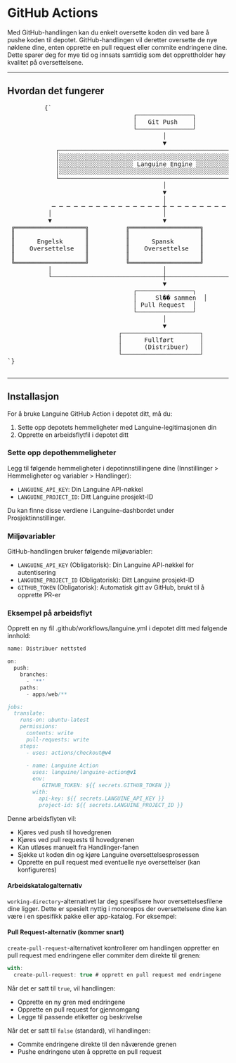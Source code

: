 # GitHub Actions

Med GitHub-handlingen kan du enkelt oversette koden din ved bare å pushe koden til depotet. GitHub-handlingen vil deretter oversette de nye nøklene dine, enten opprette en pull request eller commite endringene dine.
Dette sparer deg for mye tid og innsats samtidig som det opprettholder høy kvalitet på oversettelsene.

---

## Hvordan det fungerer



<div className="flex flex-col items-center justify-center p-4 mb-8 h-[400px] sm:h-[500px] md:h-[650px]">
        <pre
          className="p-4 text-sm leading-5 scale-[0.5] sm:scale-[0.65] md:scale-90 transform-gpu"
          style={{
            fontFamily: "monospace",
            whiteSpace: "pre",
            textAlign: "left",
          }}
        >
          {`
                                  ┌───────────────┐
                                  │   Git Push    │
                                  └───────────────┘
                                          │
                                          ▼
             ┌─────────────────────────────────────────────────────────┐
             │░░░░░░░░░░░░░░░░░░░░░░░░░░░░░░░░░░░░░░░░░░░░░░░░░░░░░░░░░│
             │░░░░░░░░░░░░░░░░░░░░ Languine Engine ░░░░░░░░░░░░░░░░░░░░│
             │░░░░░░░░░░░░░░░░░░░░░░░░░░░░░░░░░░░░░░░░░░░░░░░░░░░░░░░░░│
             └─────────────────────────────────────────────────────────┘
                                          │
                                          ▼
                                          │
            ─ ─ ─ ─ ─ ─ ─ ─ ─ ─ ─ ─ ─ ─ ─ ┼ ─ ─ ─ ─ ─ ─ ─ ─ ─ ─ ─ ─ ─ ─ ─
           │                              │                              │
           ▼                              ▼                              ▼
 ╔═══════════════════╗          ╔═══════════════════╗          ╔═══════════════════╗
 ║                   ║          ║                   ║          ║                   ║
 ║      Engelsk      ║          ║      Spansk       ║          ║      Japansk      ║
 ║    Oversettelse   ║          ║    Oversettelse   ║          ║     Oversettelse   ║
 ║                   ║          ║                   ║          ║                   ║
 ╚═══════════════════╝          ╚═══════════════════╝          ╚═══════════════════╝
           │                              │                              │
           └──────────────────────────────┼──────────────────────────────┘
                                          ▼
                                  ┌───────────────┐
                                  │     Sl�� sammen  │
                                  │ Pull Request  │
                                  └───────────────┘
                                          │
                                          ▼
                              ┌─────────────────────┐
                              │      Fullført       │
                              │      (Distribuer)   │
                              └─────────────────────┘
`}
        </pre>
      </div>

---

## Installasjon

For å bruke Languine GitHub Action i depotet ditt, må du:

1. Sette opp depotets hemmeligheter med Languine-legitimasjonen din
2. Opprette en arbeidsflytfil i depotet ditt

### Sette opp depothemmeligheter

Legg til følgende hemmeligheter i depotinnstillingene dine (Innstillinger > Hemmeligheter og variabler > Handlinger):

- `LANGUINE_API_KEY`: Din Languine API-nøkkel
- `LANGUINE_PROJECT_ID`: Ditt Languine prosjekt-ID

Du kan finne disse verdiene i Languine-dashbordet under Prosjektinnstillinger.



### Miljøvariabler

GitHub-handlingen bruker følgende miljøvariabler:
- `LANGUINE_API_KEY` (Obligatorisk): Din Languine API-nøkkel for autentisering
- `LANGUINE_PROJECT_ID` (Obligatorisk): Ditt Languine prosjekt-ID 
- `GITHUB_TOKEN` (Obligatorisk): Automatisk gitt av GitHub, brukt til å opprette PR-er

### Eksempel på arbeidsflyt

Opprett en ny fil .github/workflows/languine.yml i depotet ditt med følgende innhold:

```ts title=".github/workflows/release.yml"
name: Distribuer nettsted

on:
  push:
    branches:
      - '**'
    paths:
      - apps/web/**

jobs:
  translate:
    runs-on: ubuntu-latest
    permissions:
      contents: write
      pull-requests: write
    steps:
      - uses: actions/checkout@v4
      
      - name: Languine Action
        uses: languine/languine-action@v1
        env:
           GITHUB_TOKEN: ${{ secrets.GITHUB_TOKEN }}
        with:
          api-key: ${{ secrets.LANGUINE_API_KEY }}
          project-id: ${{ secrets.LANGUINE_PROJECT_ID }}
```
 
 Denne arbeidsflyten vil:
- Kjøres ved push til hovedgrenen
- Kjøres ved pull requests til hovedgrenen
- Kan utløses manuelt fra Handlinger-fanen
- Sjekke ut koden din og kjøre Languine oversettelsesprosessen
- Opprette en pull request med eventuelle nye oversettelser (kan konfigureres)

#### Arbeidskatalogalternativ

`working-directory`-alternativet lar deg spesifisere hvor oversettelsesfilene dine ligger. Dette er spesielt nyttig i monorepos der oversettelsene dine kan være i en spesifikk pakke eller app-katalog. For eksempel:

#### Pull Request-alternativ (kommer snart)

`create-pull-request`-alternativet kontrollerer om handlingen oppretter en pull request med endringene eller commiter dem direkte til grenen:

```typescript title=".github/workflows/languine.yml"
with:
  create-pull-request: true # opprett en pull request med endringene
```

Når det er satt til `true`, vil handlingen:
- Opprette en ny gren med endringene
- Opprette en pull request for gjennomgang
- Legge til passende etiketter og beskrivelse

Når det er satt til `false` (standard), vil handlingen:
- Commite endringene direkte til den nåværende grenen
- Pushe endringene uten å opprette en pull request